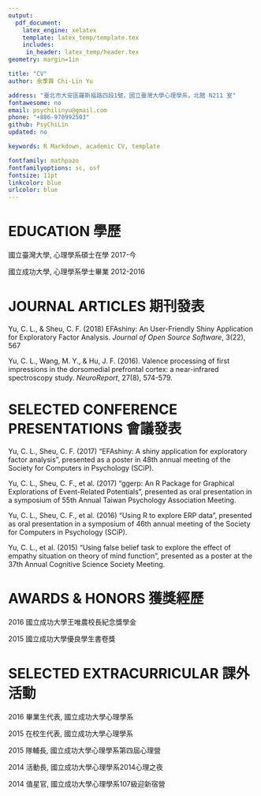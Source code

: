 ```yaml
---
output: 
  pdf_document:
    latex_engine: xelatex
    template: latex_temp/template.tex
    includes:
     in_header: latex_temp/header.tex
geometry: margin=1in

title: "CV"
author: 余季霖 Chi-Lin Yu

address: "臺北市大安區羅斯福路四段1號，國立臺灣大學心理學系，北館 N211 室"
fontawesome: no
email: psychilinyu@gmail.com
phone: "+886-970992503"
github: PsyChiLin
updated: no

keywords: R Markdown, academic CV, template

fontfamily: mathpazo
fontfamilyoptions: sc, osf
fontsize: 11pt
linkcolor: blue
urlcolor: blue
---
```


# EDUCATION **學歷**

國立臺灣大學, 心理學系碩士在學 \hfill 2017-今

國立成功大學, 心理學系學士畢業 \hfill 2012-2016

# JOURNAL ARTICLES 期刊發表

Yu, C. L., & Sheu, C. F. (2018) EFAshiny: An User-Friendly Shiny Application for Exploratory Factor Analysis. *Journal of Open Source Software*, 3(22), 567

Yu, C. L., Wang, M. Y., & Hu, J. F. (2016). Valence processing of first impressions in the dorsomedial prefrontal cortex: a near-infrared spectroscopy study. *NeuroReport*, 27(8), 574-579.

# SELECTED CONFERENCE PRESENTATIONS 會議發表

Yu, C. L., Sheu, C. F. (2017) “EFAshiny: A shiny application for exploratory factor analysis”, presented as a poster in 48th annual meeting of the Society for Computers in Psychology (SCiP).

Yu, C. L., Sheu, C. F., et al. (2017) “ggerp: An R Package for Graphical Explorations of Event-Related Potentials ”, presented as oral presentation in a symposium of 55th Annual Taiwan Psychology Association Meeting.

Yu, C. L., Sheu, C. F., et al. (2016) “Using R to explore ERP data”, presented as oral presentation in a symposium of 46th annual meeting of the Society for Computers in Psychology (SCiP).

Yu, C. L., et al. (2015) “Using false belief task to explore the effect of empathy situation on theory of mind function”, presented as a poster at the 37th Annual Cognitive Science Society Meeting.

# AWARDS & HONORS 獲獎經歷

2016 國立成功大學王唯農校長紀念獎學金

2015 國立成功大學優良學生書卷獎

# SELECTED EXTRACURRICULAR 課外活動

2016 畢業生代表, 國立成功大學心理學系

2015 在校生代表, 國立成功大學心理學系

2015 隊輔長, 國立成功大學心理學系第四屆心理營

2014 活動長, 國立成功大學心理學系2014心理之夜

2014 值星官, 國立成功大學心理學系107級迎新宿營

